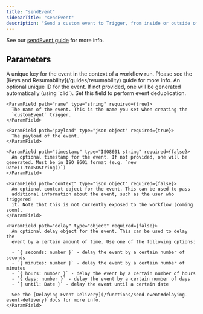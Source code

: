 ```yaml
---
title: "sendEvent"
sidebarTitle: "sendEvent"
description: "Send a custom event to Trigger, from inside or outside of a workflow."
---
```


See our [sendEvent guide](/functions/send-event) for more info.

## Parameters

<ParamField path="key" type="string" required={true}>
  A unique key for the event in the context of a workflow run. Please see the
  [Keys and Resumability](/guides/resumability) guide for more info.
</ParamField>

<ParamField path="event" type="object" required={true}>
  <Expandable title="properties" defaultOpen={true}>
    <ParamField path="id" type="string" required={false}>
      An optional unique ID for the event. If not provided, one will be
      generated automatically (using `clid`). Set this field to perform event
      deduplication.
    </ParamField>

    <ParamField path="name" type="string" required={true}>
      The name of the event. This is the name you set when creating the
      `customEvent` trigger.
    </ParamField>

    <ParamField path="payload" type="json object" required={true}>
      The payload of the event.
    </ParamField>

    <ParamField path="timestamp" type="ISO8601 string" required={false}>
      An optional timestamp for the event. If not provided, one will be generated. Must be in ISO 8601 format (e.g. `new Date().toISOString()`)
    </ParamField>

    <ParamField path="context" type="json object" required={false}>
      An optional context object for the event. This can be used to pass
      additional information about the event, such as the user who triggered
      it. Note that this is not currently exposed to the workflow (coming soon).
    </ParamField>

    <ParamField path="delay" type="object" required={false}>
      An optional delay object for the event. This can be used to delay the
      event by a certain amount of time. Use one of the following options:

      - `{ seconds: number }` - delay the event by a certain number of seconds
      - `{ minutes: number }` - delay the event by a certain number of minutes
      - `{ hours: number }` - delay the event by a certain number of hours
      - `{ days: number }` - delay the event by a certain number of days
      - `{ until: Date }` - delay the event until a certain date

      See the [Delaying Event Delivery](/functions/send-event#delaying-event-delivery) docs for more info.
    </ParamField>

  </Expandable>
</ParamField>
